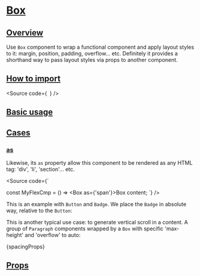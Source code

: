 


<Meta of={Stories} />

# [Box](#box)

## [Overview](#overview)

Use `Box` component to wrap a functional component and apply
layout styles to it: margin, position, padding, overflow... etc.
Definitely it provides a shorthand way to pass layout styles via props to
another component.

## [How to import](#how-to-import)

<Source
  code={`
`}
/>

## [Basic usage](#basic-usage)

<Canvas of={Stories.Base} />

## [Cases](#cases)

### [as](#as)

Likewise, its `as` property allow this component to be rendered as any HTML tag:
'div', 'li', 'section'... etc.

<Source
  code={`

const MyFlexCmp = () => <Box as={'span'}>Box content</Box>;
`}
/>

This is an example with `Button` and `Badge`. We place the `Badge` in absolute
way, relative to the `Button`:

<Canvas of={CaseStories.PlacingFunctionalComponents} />

This is another typical use case: to generate vertical scroll in a content.
A group of `Paragraph` components wrapped by a `Box` with specific 'max-height'
and 'overflow' to auto:

<Canvas of={CaseStories.Scrolled} />

<Markdown>{spacingProps}</Markdown>

## [Props](#props)

<ArgTypes of={Stories} />
